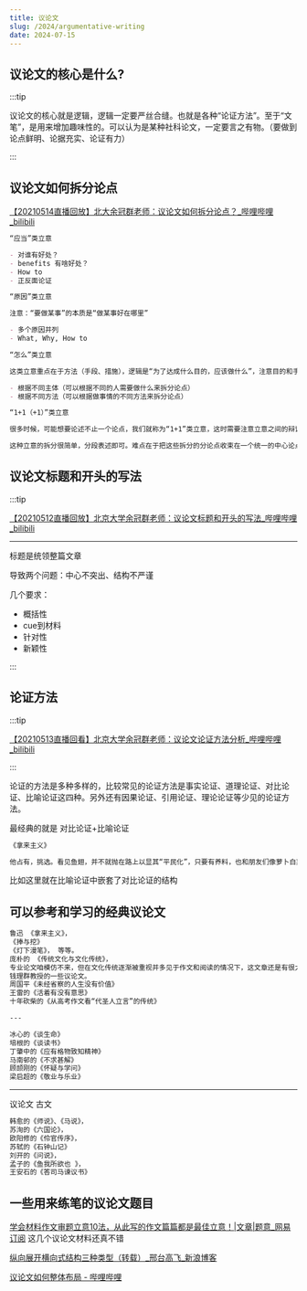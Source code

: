 ```yaml
---
title: 议论文
slug: /2024/argumentative-writing
date: 2024-07-15
---
```



## 议论文的核心是什么?

:::tip

议论文的核心就是逻辑，逻辑一定要严丝合缝。也就是各种“论证方法”。至于“文笔”，是用来增加趣味性的。可以认为是某种社科论文，一定要言之有物。（要做到论点鲜明、论据充实、论证有力）

:::




## 议论文如何拆分论点

[【20210514直播回放】北大余冠群老师：议论文如何拆分论点？_哔哩哔哩_bilibili](https://www.bilibili.com/video/BV1Bq4y1771k/)


```markdown
“应当”类立意

- 对谁有好处？
- benefits 有啥好处？
- How to
- 正反面论证
```


```markdown
“原因”类立意

注意：“要做某事”的本质是“做某事好在哪里”

- 多个原因并列
- What, Why, How to

```

```markdown
“怎么”类立意

这类立意重点在于方法（手段、措施），逻辑是“为了达成什么目的，应该做什么”，注意目的和手段。

- 根据不同主体（可以根据不同的人需要做什么来拆分论点）
- 根据不同方法（可以根据做事情的不同方法来拆分论点）
```

```markdown
“1+1（+1）”类立意

很多时候，可能想要论述不止一个论点，我们就称为“1+1”类立意，这时需要注意立意之间的辩证统一。

这种立意的拆分很简单，分段表述即可。难点在于把这些拆分的分论点收束在一个统一的中心论点下。

```




## 议论文标题和开头的写法


:::tip

[【20210512直播回放】北京大学余冠群老师：议论文标题和开头的写法_哔哩哔哩_bilibili](https://www.bilibili.com/video/BV19o4y127bP/)

---

标题是统领整篇文章

导致两个问题：中心不突出、结构不严谨

几个要求：

- 概括性
- cue到材料
- 针对性
- 新颖性

:::



## 论证方法

:::tip

[【20210513直播回看】北京大学余冠群老师：议论文论证方法分析_哔哩哔哩_bilibili](https://www.bilibili.com/video/BV1Bq4y177ZF/)

:::

论证的方法是多种多样的，比较常见的论证方法是事实论证、道理论证、对比论证、比喻论证这四种。另外还有因果论证、引用论证、理论论证等少见的论证方法。

最经典的就是 对比论证+比喻论证



```markdown
《拿来主义》

他占有，挑选。看见鱼翅，并不就抛在路上以显其“平民化”，只要有养料，也和朋友们像萝卜白菜一样的吃掉，只不用它来宴大宾；看见鸦片，也不当众摔在茅厕里，以见其彻底革命，只送到药房里去，以供治病之用，却不弄“出售存膏，售完即止”的玄虚。
```


比如这里就在比喻论证中嵌套了对比论证的结构



## 可以参考和学习的经典议论文


```markdown
鲁迅 《拿来主义》，
《捧与挖》
《灯下漫笔》， 等等。
庞朴的 《传统文化与文化传统》，
专业论文咱模仿不来，但在文化传统逐渐被重视并多见于作文和阅读的情况下，这文章还是有很大用处的，特别是这其中的比喻论证等等。
钱理群教授的一些议论文。
周国平《未经省察的人生没有价值》
王雷的《活着有没有意思》
十年砍柴的《从高考作文看“代圣人立言”的传统》

---

冰心的《谈生命》
培根的《谈读书》
丁肇中的《应有格物致知精神》
马南邨的《不求甚解》
顾颉刚的《怀疑与学问》
梁启超的《敬业与乐业》
```

---

议论文 古文

```markdown
韩愈的《师说》、《马说》，
苏洵的《六国论》，
欧阳修的《伶官传序》，
苏轼的《石钟山记》
刘开的《问说》，
孟子的《鱼我所欲也 》，
王安石的《答司马谏议书》
```



## 一些用来练笔的议论文题目

[学会材料作文审题立意10法，从此写的作文篇篇都是最佳立意！|文章|题意_网易订阅](https://www.163.com/dy/article/GJ45KR1E0536V4GO.html) 这几个议论文材料还真不错

[纵向展开横向式结构三种类型（转载）_邢台高飞_新浪博客](https://blog.sina.com.cn/s/blog_4c9ae5960102ymub.html)

[议论文如何整体布局 - 哔哩哔哩](https://www.bilibili.com/read/cv9842988/)





